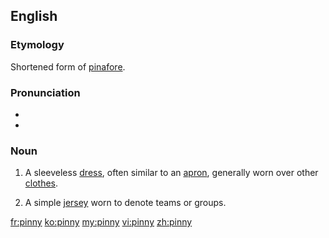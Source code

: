 ==English==

===Etymology===
Shortened form of [[pinafore]].

===Pronunciation===
* {{IPA|/ˈpɪni/}}
* {{rhymes|ɪni}}

===Noun===
{{en-noun|pinnies}}

# A sleeveless [[dress]], often similar to an [[apron]], generally worn over other [[clothes]].
# {{context|colloquial}} A simple [[jersey]] worn to denote teams or groups.

[[fr:pinny]]
[[ko:pinny]]
[[my:pinny]]
[[vi:pinny]]
[[zh:pinny]]